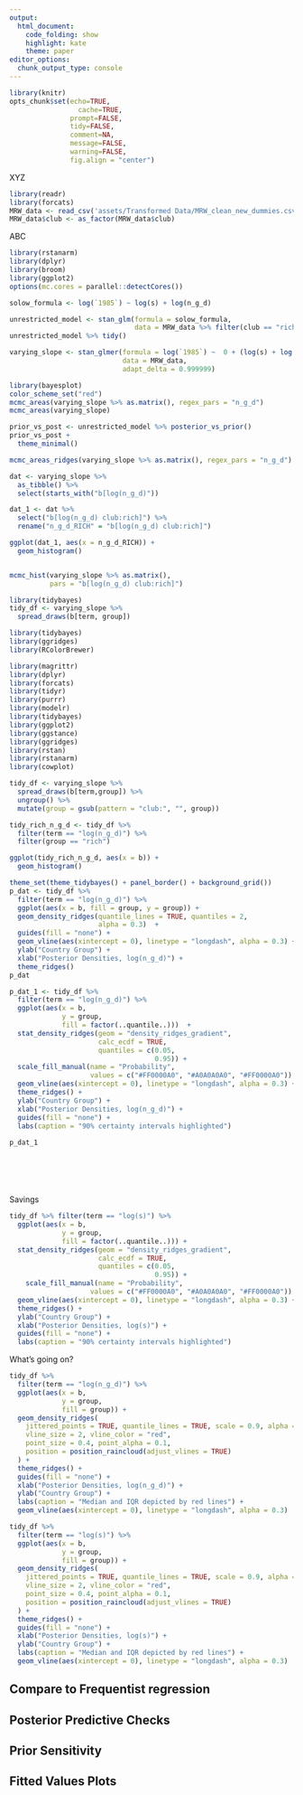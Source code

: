 ```yaml
---
output: 
  html_document:
    code_folding: show
    highlight: kate
    theme: paper
editor_options:
  chunk_output_type: console
---
```


```r
library(knitr)
opts_chunk$set(echo=TRUE,
	             cache=TRUE,
               prompt=FALSE,
               tidy=FALSE,
               comment=NA,
               message=FALSE,
               warning=FALSE,
               fig.align = "center")

```


XYZ

```r
library(readr)
library(forcats)
MRW_data <- read_csv('assets/Transformed Data/MRW_clean_new_dummies.csv')
MRW_data$club <- as_factor(MRW_data$club)
```


ABC
```r
library(rstanarm)
library(dplyr)
library(broom)
library(ggplot2)
options(mc.cores = parallel::detectCores())

solow_formula <- log(`1985`) ~ log(s) + log(n_g_d)

unrestricted_model <- stan_glm(formula = solow_formula,
                               data = MRW_data %>% filter(club == "rich"))
unrestricted_model %>% tidy()
```



```r
varying_slope <- stan_glmer(formula = log(`1985`) ~  0 + (log(s) + log(n_g_d)) | club,
                            data = MRW_data,
                            adapt_delta = 0.999999)

```


```r
library(bayesplot)
color_scheme_set("red")
mcmc_areas(varying_slope %>% as.matrix(), regex_pars = "n_g_d")
mcmc_areas(varying_slope)
```


```r
prior_vs_post <- unrestricted_model %>% posterior_vs_prior()
prior_vs_post +
  theme_minimal()
```


```r
mcmc_areas_ridges(varying_slope %>% as.matrix(), regex_pars = "n_g_d")

dat <- varying_slope %>% 
  as_tibble() %>% 
  select(starts_with("b[log(n_g_d)"))

dat_1 <- dat %>% 
  select("b[log(n_g_d) club:rich]") %>% 
  rename("n_g_d_RICH" = "b[log(n_g_d) club:rich]")

ggplot(dat_1, aes(x = n_g_d_RICH)) +
  geom_histogram()


mcmc_hist(varying_slope %>% as.matrix(),
          pars = "b[log(n_g_d) club:rich]")
```




```r
library(tidybayes)
tidy_df <- varying_slope %>% 
  spread_draws(b[term, group])


```

```r
library(tidybayes)
library(ggridges)
library(RColorBrewer)

library(magrittr)
library(dplyr)
library(forcats)
library(tidyr)
library(purrr)
library(modelr)
library(tidybayes)
library(ggplot2)
library(ggstance)
library(ggridges)
library(rstan)
library(rstanarm)
library(cowplot)

tidy_df <- varying_slope %>%
  spread_draws(b[term,group]) %>% 
  ungroup() %>% 
  mutate(group = gsub(pattern = "club:", "", group))

tidy_rich_n_g_d <- tidy_df %>% 
  filter(term == "log(n_g_d)") %>% 
  filter(group == "rich")

ggplot(tidy_rich_n_g_d, aes(x = b)) +
  geom_histogram()

theme_set(theme_tidybayes() + panel_border() + background_grid())
p_dat <- tidy_df %>% 
  filter(term == "log(n_g_d)") %>% 
  ggplot(aes(x = b, fill = group, y = group)) +
  geom_density_ridges(quantile_lines = TRUE, quantiles = 2,
                      alpha = 0.3)  +
  guides(fill = "none") +
  geom_vline(aes(xintercept = 0), linetype = "longdash", alpha = 0.3) +
  ylab("Country Group") +
  xlab("Posterior Densities, log(n_g_d)") +
  theme_ridges()
p_dat

p_dat_1 <- tidy_df %>% 
  filter(term == "log(n_g_d)") %>% 
  ggplot(aes(x = b,
             y = group,
             fill = factor(..quantile..)))  +
  stat_density_ridges(geom = "density_ridges_gradient",
                      calc_ecdf = TRUE,
                      quantiles = c(0.05,
                                    0.95)) +
  scale_fill_manual(name = "Probability",
                    values = c("#FF0000A0", "#A0A0A0A0", "#FF0000A0")) +
  geom_vline(aes(xintercept = 0), linetype = "longdash", alpha = 0.3) +
  theme_ridges() +
  ylab("Country Group") +
  xlab("Posterior Densities, log(n_g_d)") +
  guides(fill = "none") +
  labs(caption = "90% certainty intervals highlighted")
  
p_dat_1







```


Savings
```r

tidy_df %>% filter(term == "log(s)") %>% 
  ggplot(aes(x = b,
             y = group,
             fill = factor(..quantile..))) +
  stat_density_ridges(geom = "density_ridges_gradient",
                      calc_ecdf = TRUE,
                      quantiles = c(0.05,
                                    0.95)) +
    scale_fill_manual(name = "Probability",
                    values = c("#FF0000A0", "#A0A0A0A0", "#FF0000A0")) +
  geom_vline(aes(xintercept = 0), linetype = "longdash", alpha = 0.3) +
  theme_ridges() +
  ylab("Country Group") +
  xlab("Posterior Densities, log(s)") +
  guides(fill = "none") +
  labs(caption = "90% certainty intervals highlighted")

```

What's going on?
```r

tidy_df %>% 
  filter(term == "log(n_g_d)") %>% 
  ggplot(aes(x = b,
             y = group,
             fill = group)) +
  geom_density_ridges(
    jittered_points = TRUE, quantile_lines = TRUE, scale = 0.9, alpha = 0.8,
    vline_size = 2, vline_color = "red",
    point_size = 0.4, point_alpha = 0.1,
    position = position_raincloud(adjust_vlines = TRUE)
  ) +
  theme_ridges() +
  guides(fill = "none") +
  xlab("Posterior Densities, log(n_g_d)") +
  ylab("Country Group") +
  labs(caption = "Median and IQR depicted by red lines") +
  geom_vline(aes(xintercept = 0), linetype = "longdash", alpha = 0.3)
```


```r
tidy_df %>% 
  filter(term == "log(s)") %>% 
  ggplot(aes(x = b,
             y = group,
             fill = group)) +
  geom_density_ridges(
    jittered_points = TRUE, quantile_lines = TRUE, scale = 0.9, alpha = 0.8,
    vline_size = 2, vline_color = "red",
    point_size = 0.4, point_alpha = 0.1,
    position = position_raincloud(adjust_vlines = TRUE)
  ) +
  theme_ridges() +
  guides(fill = "none") +
  xlab("Posterior Densities, log(s)") +
  ylab("Country Group") +
  labs(caption = "Median and IQR depicted by red lines") +
  geom_vline(aes(xintercept = 0), linetype = "longdash", alpha = 0.3)
```



## Compare to Frequentist regression


## Posterior Predictive Checks

## Prior Sensitivity


## Fitted Values Plots

